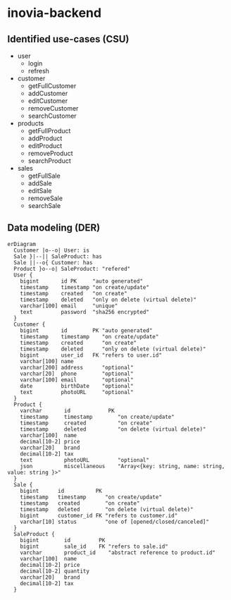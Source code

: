 # inovia-backend

## Identified use-cases (CSU)

- user
  - login
  - refresh
- customer
  - getFullCustomer
  - addCustomer
  - editCustomer
  - removeCustomer
  - searchCustomer
- products
  - getFullProduct
  - addProduct
  - editProduct
  - removeProduct
  - searchProduct
- sales
  - getFullSale
  - addSale
  - editSale
  - removeSale
  - searchSale

## Data modeling (DER)

```mermaid
erDiagram
  Customer |o--o| User: is
  Sale }|--|| SaleProduct: has
  Sale ||--o{ Customer: has
  Product }o--o| SaleProduct: "refered"
  User {
    bigint       id PK     "auto generated"
    timestamp    timestamp "on create/update"
    timestamp    created   "on create"
    timestamp    deleted   "only on delete (virtual delete)"
    varchar[100] email     "unique"
    text         password  "sha256 encrypted"
  }
  Customer {
    bigint       id        PK "auto generated"
    timestamp    timestamp    "on create/update"
    timestamp    created      "on create"
    timestamp    deleted      "only on delete (virtual delete)"
    bigint       user_id   FK "refers to user.id"
    varchar[100] name
    varchar[200] address      "optional"
    varchar[20]  phone        "optional"
    varchar[100] email        "optional"
    date         birthDate    "optional"
    text         photoURL     "optional"
  }
  Product {
    varchar       id            PK
    timestamp     timestamp        "on create/update"
    timestamp     created          "on create"
    timestamp     deleted          "on delete (virtual delete)"
    varchar[100]  name
    decimal[10-2] price
    varchar[20]   brand
    decimal[10-2] tax
    text          photoURL         "optional"
    json          miscellaneous    "Array<{key: string, name: string, value: string }>"
  }
  Sale {
    bigint      id          PK
    timestamp   timestamp      "on create/update"
    timestamp   created        "on create"
    timestamp   deleted        "on delete (virtual delete)"
    bigint      customer_id FK "refers to customer.id"
    varchar[10] status         "one of [opened/closed/canceled]"
  }
  SaleProduct {
    bigint        id         PK
    bigint        sale_id    FK "refers to sale.id"
    varchar       product_id    "abstract reference to product.id"
    varchar[100]  name
    decimal[10-2] price
    decimal[10-2] quantity
    varchar[20]   brand
    decimal[10-2] tax
  }
```
